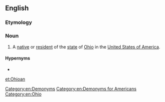 ==English==

===Etymology===
{{suffix|Ohio|an|lang=en}}

===Noun===
{{en-noun}}

# A [[native]] or [[resident]] of the [[state]] of [[Ohio]] in the [[United States of America]].

====Hypernyms====
* {{l|en|American}}

[[Category:en:Demonyms]]
[[Category:en:Demonyms for Americans]]
[[Category:en:Ohio]]

[[et:Ohioan]]